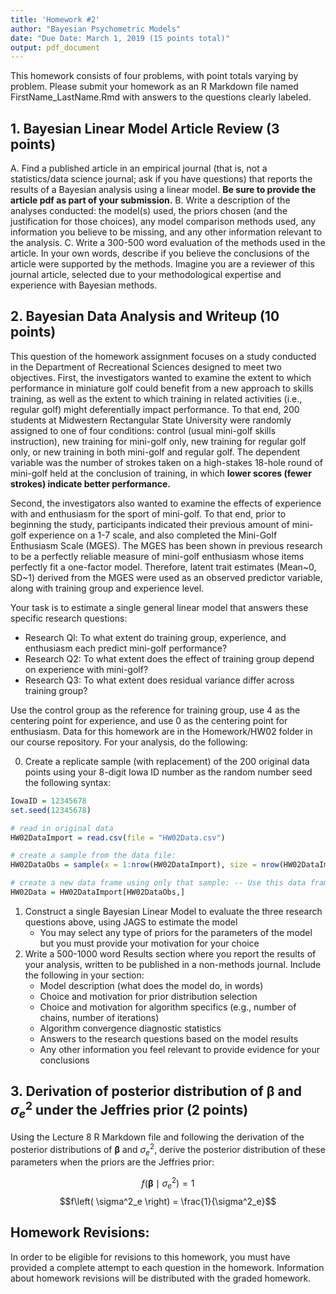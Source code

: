 ```yaml
---
title: 'Homework #2'
author: "Bayesian Psychometric Models"
date: "Due Date: March 1, 2019 (15 points total)"
output: pdf_document
---
```


This homework consists of four problems, with point totals varying by problem. Please submit your homework as an R Markdown file named FirstName_LastName.Rmd with answers to the questions clearly labeled. 

## 1. Bayesian Linear Model Article Review (3 points)

A. Find a published article in an empirical journal (that is, not a statistics/data science journal; ask if you have questions) that reports the results of a Bayesian analysis using a linear model. **Be sure to provide the article pdf as part of your submission.**
B. Write a description of the analyses conducted: the model(s) used, the priors chosen (and the justification for those choices), any model comparison methods used, any information you believe to be missing, and any other information relevant to the analysis.
C. Write a 300-500 word evaluation of the methods used in the article. In your own words, describe if you believe the conclusions of the article were supported by the methods. Imagine you are a reviewer of this journal article, selected due to your methodological expertise and experience with Bayesian methods.

## 2. Bayesian Data Analysis and Writeup (10 points)

This question of the homework assignment focuses on a study conducted in the Department of Recreational Sciences designed to meet two objectives. First, the investigators wanted to examine the extent to which performance in miniature golf could benefit from a new approach to skills training, as well as the extent to which training in related activities (i.e., regular golf) might deferentially impact performance. To	that end, 200 students at Midwestern Rectangular State University were randomly	assigned to one of four conditions: control (usual mini-golf skills instruction), new training for mini-golf only, new training for regular golf only, or new training in both mini-golf and regular golf. The dependent variable was the number of strokes taken on a high-stakes 18-hole round of mini-golf held at the conclusion of training, in which **lower scores (fewer strokes) indicate better performance.**

Second, the investigators also wanted to examine the effects of experience with and enthusiasm for the sport of mini-golf. To that end, prior to beginning the study, participants indicated their previous amount of mini-golf experience on a 1-7 scale, and also completed the Mini-Golf Enthusiasm Scale (MGES). The MGES has been shown in previous research to be a perfectly reliable measure of mini-golf enthusiasm whose items perfectly fit a one-factor model. Therefore, latent trait estimates (Mean~0, SD~1) derived from the MGES were used as an observed predictor variable, along with training group and experience level.

Your task is to estimate a single general linear model that answers these specific research questions: 

- Research Ql: To what extent do training group, experience, and enthusiasm each predict mini-golf performance?
- Research Q2: To what extent does the effect of training group depend on experience with mini-golf?
- Research Q3: To what extent does residual variance differ across training group?

Use the control group as the reference for training group, use 4 as the centering point for experience, and use 0 as the centering point for enthusiasm. Data for this homework are in the Homework/HW02 folder in our course repository. For your analysis, do the following:

0. Create a replicate sample (with replacement) of the 200 original data points using your 8-digit Iowa ID number as the random number seed the following syntax:
```r
IowaID = 12345678
set.seed(12345678)

# read in original data
HW02DataImport = read.csv(file = "HW02Data.csv")

# create a sample from the data file:
HW02DataObs = sample(x = 1:nrow(HW02DataImport), size = nrow(HW02DataImport), replace = TRUE)

# create a new data frame using only that sample: -- Use this data frame in all analyses
HW02Data = HW02DataImport[HW02DataObs,]

```

1. Construct a single Bayesian Linear Model to evaluate the three research questions above, using JAGS to estimate the model
    - You may select any type of priors for the parameters of the model but you must provide your motivation for your choice
2. Write a 500-1000 word Results section where you report the results of your analysis, written to be published in a non-methods journal. Include the following in your section:
    - Model description (what does the model do, in words)
    - Choice and motivation for prior distribution selection
    - Choice and motivation for algorithm specifics (e.g., number of chains, number of iterations)
    - Algorithm convergence diagnostic statistics
    - Answers to the research questions based on the model results
    - Any other information you feel relevant to provide evidence for your conclusions


## 3. Derivation of posterior distribution of $\boldsymbol{\beta}$ and $\sigma^2_e$ under the Jeffries prior (2 points)

Using the Lecture 8 R Markdown file and following the derivation of the posterior distributions of $\boldsymbol{\beta}$ and $\sigma^2_e$, derive the posterior distribution of these parameters when the priors are the Jeffries prior:

$$f\left(\boldsymbol{\beta} \mid \sigma^2_e \right) = 1$$
$$f\left( \sigma^2_e \right) = \frac{1}{\sigma^2_e}$$

## Homework Revisions:

In order to be eligible for revisions to this homework, you must have provided a complete attempt to each question in the homework. Information about homework revisions will be distributed with the graded homework.


